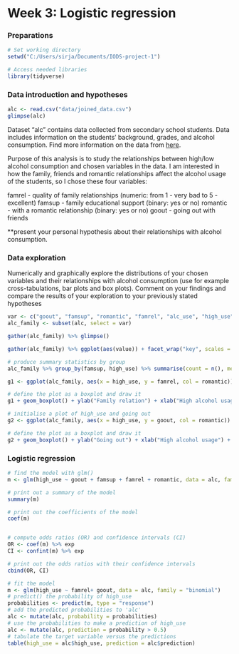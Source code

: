 # Week 3: Logistic regression

### Preparations

```r
# Set working directory
setwd("C:/Users/sirja/Documents/IODS-project-1")

# Access needed libraries
library(tidyverse)

```

### Data introduction and hypotheses

```r
alc <- read.csv("data/joined_data.csv")
glimpse(alc)

```
Dataset "alc" contains data collected from secondary school students. Data includes information on the students' background, grades, and alcohol consumption.
Find more information on the data from [here](https://archive.ics.uci.edu/ml/datasets/Student+Performance).

Purpose of this analysis is to study the relationships between high/low alcohol consumption and chosen variables in the data. I am interested in how the family, friends and romantic relationships affect the alcohol usage of the students, so I chose these four variables:

famrel - quality of family relationships (numeric: from 1 - very bad to 5 - excellent)
famsup - family educational support (binary: yes or no)
romantic - with a romantic relationship (binary: yes or no)
goout - going out with friends


**present your personal hypothesis about their relationships with alcohol consumption.

### Data exploration
Numerically and graphically explore the distributions of your chosen variables and their relationships with alcohol consumption (use for example cross-tabulations, bar plots and box plots). Comment on your findings and compare the results of your exploration to your previously stated hypotheses

```r
var <- c("goout", "famsup", "romantic", "famrel", "alc_use", "high_use")
alc_family <- subset(alc, select = var)

gather(alc_family) %>% glimpse()

gather(alc_family) %>% ggplot(aes(value)) + facet_wrap("key", scales = "free") + geom_bar()

```


```r
# produce summary statistics by group
alc_family %>% group_by(famsup, high_use) %>% summarise(count = n(), mean_goout = mean(goout), mean_famrel = mean(famrel), mean_alcuse = mean(alc_use))

```

```r
g1 <- ggplot(alc_family, aes(x = high_use, y = famrel, col = romantic))

# define the plot as a boxplot and draw it
g1 + geom_boxplot() + ylab("Family relation") + xlab("High alcohol usage")
```


```r
# initialise a plot of high_use and going out
g2 <- ggplot(alc_family, aes(x = high_use, y = goout, col = romantic))

# define the plot as a boxplot and draw it
g2 + geom_boxplot() + ylab("Going out") + xlab("High alcohol usage") + ggtitle("Going out by alcohol use and relationship status")

```

### Logistic regression
```r
# find the model with glm()
m <- glm(high_use ~ goout + famsup + famrel + romantic, data = alc, family = "binomial")

# print out a summary of the model
summary(m)

# print out the coefficients of the model
coef(m)



```

```r
# compute odds ratios (OR) and confidence intervals (CI)
OR <- coef(m) %>% exp
CI <- confint(m) %>% exp

# print out the odds ratios with their confidence intervals
cbind(OR, CI)

```

```r
# fit the model
m <- glm(high_use ~ famrel+ goout, data = alc, family = "binomial")
# predict() the probability of high_use
probabilities <- predict(m, type = "response")
# add the predicted probabilities to 'alc'
alc <- mutate(alc, probability = probabilities)
# use the probabilities to make a prediction of high_use
alc <- mutate(alc, prediction = probability > 0.5)
# tabulate the target variable versus the predictions
table(high_use = alc$high_use, prediction = alc$prediction)


```

```r


```